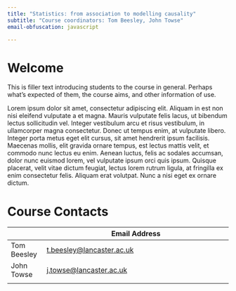 ```yaml
---
title: "Statistics: from association to modelling causality"
subtitle: "Course coordinators: Tom Beesley, John Towse"
email-obfuscation: javascript

---
```


# Welcome

This is filler text introducing students to the course in general. Perhaps what's expected of them, the course aims, and other information of use.

Lorem ipsum dolor sit amet, consectetur adipiscing elit. Aliquam in est non nisi eleifend vulputate a et magna. Mauris vulputate felis lacus, ut bibendum lectus sollicitudin vel. Integer vestibulum arcu et risus vestibulum, in ullamcorper magna consectetur. Donec ut tempus enim, at vulputate libero. Integer porta metus eget elit cursus, sit amet hendrerit ipsum facilisis. Maecenas mollis, elit gravida ornare tempus, est lectus mattis velit, et commodo nunc lectus eu enim. Aenean luctus, felis ac sodales accumsan, dolor nunc euismod lorem, vel vulputate ipsum orci quis ipsum. Quisque placerat, velit vitae dictum feugiat, lectus lorem rutrum ligula, at fringilla ex enim consectetur felis. Aliquam erat volutpat. Nunc a nisi eget ex ornare dictum.

# Course Contacts

|             | Email Address                                                  |
|-------------|----------------------------------------------------------------|
| Tom Beesley | [t.beesley\@lancaster.ac.uk](mailto:t.beesley@lancaster.ac.uk) |
| John Towse  | [j.towse\@lancaster.ac.uk](mailto:j.towse@lancaster.ac.uk)     |
|             |                                                                |
